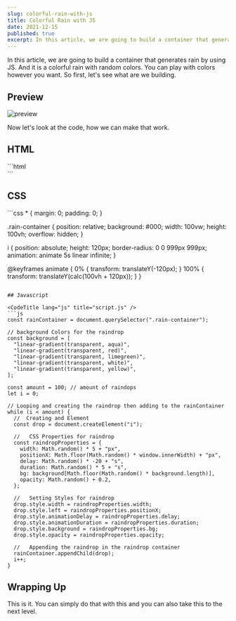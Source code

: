 ```yaml
---
slug: colorful-rain-with-js
title: Colorful Rain with JS
date: 2021-12-15
published: true
excerpt: In this article, we are going to build a container that generates rain by using JS. And it is a colorful rain with random colors. You can play with colors however you want.
---
```


In this article, we are going to build a container that generates rain by using JS. And it is a colorful rain with random colors. You can play with colors however you want. So first, let's see what are we building.

## Preview

![preview](https://i.imgur.com/pt4KC8x.gif)

Now let's look at the code, how we can make that work.

## HTML

<CodeTitle lang="html" title="index.html" />
```html
<div class="rain-container"></div>
```

## CSS

<CodeTitle lang="css" title="styles.css" />
```css
* {
  margin: 0;
  padding: 0;
}

.rain-container {
  position: relative;
  background: #000;
  width: 100vw;
  height: 100vh;
  overflow: hidden;
}

i {
  position: absolute;
  height: 120px;
  border-radius: 0 0 999px 999px;
  animation: animate 5s linear infinite;
}

@keyframes animate {
  0% {
    transform: translateY(-120px);
  }
  100% {
    transform: translateY(calc(100vh + 120px));
  }
}
```

## Javascript

<CodeTitle lang="js" title="script.js" />
```js
const rainContainer = document.querySelector(".rain-container");

// background Colors for the raindrop
const background = [
  "linear-gradient(transparent, aqua)",
  "linear-gradient(transparent, red)",
  "linear-gradient(transparent, limegreen)",
  "linear-gradient(transparent, white)",
  "linear-gradient(transparent, yellow)",
];

const amount = 100; // amount of raindops
let i = 0;

// Looping and creating the raindrop then adding to the rainContainer
while (i < amount) {
  //  Creating and Element
  const drop = document.createElement("i");

  //   CSS Properties for raindrop
  const raindropProperties = {
    width: Math.random() * 5 + "px",
    positionX: Math.floor(Math.random() * window.innerWidth) + "px",
    delay: Math.random() * -20 + "s",
    duration: Math.random() * 5 + "s",
    bg: background[Math.floor(Math.random() * background.length)],
    opacity: Math.random() + 0.2,
  };

  //   Setting Styles for raindrop
  drop.style.width = raindropProperties.width;
  drop.style.left = raindropProperties.positionX;
  drop.style.animationDelay = raindropProperties.delay;
  drop.style.animationDuration = raindropProperties.duration;
  drop.style.background = raindropProperties.bg;
  drop.style.opacity = raindropProperties.opacity;

  //   Appending the raindrop in the raindrop container
  rainContainer.appendChild(drop);
  i++;
}
```

<Codepen id="GRMNeZG" />

## Wrapping Up

This is it. You can simply do that with this and you can also take this to the next level.
